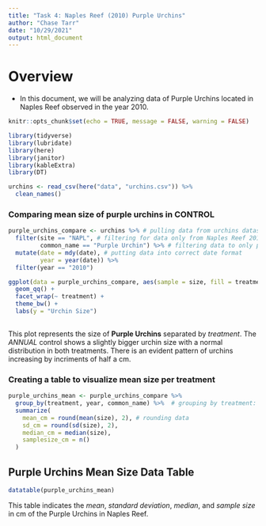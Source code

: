 ```yaml
---
title: "Task 4: Naples Reef (2010) Purple Urchins"
author: "Chase Tarr"
date: "10/29/2021"
output: html_document
---
```

# Overview
 - In this document, we will be analyzing data of Purple Urchins located in Naples Reef observed in the year 2010.
 
```r
knitr::opts_chunk$set(echo = TRUE, message = FALSE, warning = FALSE)

library(tidyverse)
library(lubridate)
library(here)
library(janitor)
library(kableExtra)
library(DT)

urchins <- read_csv(here("data", "urchins.csv")) %>% 
  clean_names()
```
### Comparing mean size of purple urchins in CONTROL

```r
purple_urchins_compare <- urchins %>% # pulling data from urchins dataset
  filter(site == "NAPL", # filtering for data only from Naples Reef 2010
         common_name == "Purple Urchin") %>% # filtering data to only pull values from Purple Urchins
  mutate(date = mdy(date), # putting data into correct date format
         year = year(date)) %>% 
  filter(year == "2010")
```

```r
ggplot(data = purple_urchins_compare, aes(sample = size, fill = treatment)) +
  geom_qq() +
  facet_wrap(~ treatment) +
  theme_bw() +
  labs(y = "Urchin Size")
 
```
 
This plot represents the size of **Purple Urchins** separated by *treatment*. The *ANNUAL* control shows a slightly bigger urchin size with a normal distribution in both treatments. There is an evident pattern of urchins increasing by incriments of half a cm. 
 
### Creating a table to visualize mean size per treatment
```r
purple_urchins_mean <- purple_urchins_compare %>% 
  group_by(treatment, year, common_name) %>%  # grouping by treatment: Either Control or Annual, and including the column 'common_name" for future reference to what we were visualizing
  summarize(
    mean_cm = round(mean(size), 2), # rounding data
    sd_cm = round(sd(size), 2),
    median_cm = median(size),
    samplesize_cm = n()
  )

```
 
## Purple Urchins Mean Size Data Table 
```r
datatable(purple_urchins_mean)
```

 This table indicates the *mean*, *standard deviation*, *median*, and *sample size* in cm of the Purple Urchins in Naples Reef. 